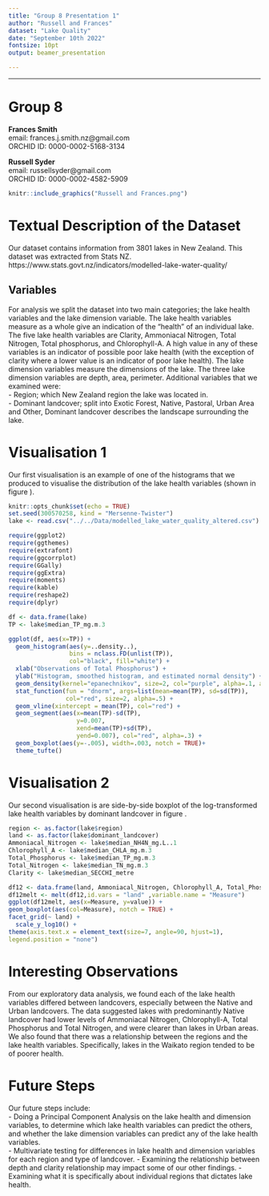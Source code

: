 ```yaml
---
title: "Group 8 Presentation 1"
author: "Russell and Frances"
dataset: "Lake Quality"
date: "September 10th 2022"
fontsize: 10pt
output: beamer_presentation

---
```



---
# Group 8

**Frances Smith**  
email: frances.j.smith.nz@gmail.com  
ORCHID ID: 0000-0002-5168-3134

**Russell Syder**  
email: russellsyder@gmail.com  
ORCHID ID: 0000-0002-4582-5909  

```r
knitr::include_graphics("Russell and Frances.png")
```


# Textual Description of the Dataset
Our dataset contains information from 3801 lakes in New Zealand. This dataset was extracted from Stats NZ.
https://www.stats.govt.nz/indicators/modelled-lake-water-quality/  

## Variables

For analysis we split the dataset into two main categories; the lake health variables and the lake dimension variable. The lake health variables measure as a whole give an indication of the "health" of an individual lake. The five lake health variables are Clarity, Ammoniacal Nitrogen, Total Nitrogen, Total phosphorus, and Chlorophyll-A. A high value in any of these variables is an indicator of possible poor lake health (with the exception of clarity where a lower value is an indicator of poor lake health). The lake dimension variables measure the dimensions of the lake. The three lake dimension variables are depth, area, perimeter. Additional variables that we examined were:  
- Region; which New Zealand region the lake was located in.  
- Dominant landcover; split into Exotic Forest, Native, Pastoral, Urban Area and Other, Dominant landcover describes the landscape surrounding the lake. 

# Visualisation 1
Our first visualisation is an example of one of the histograms that we produced to visualise the distribution of the lake health variables (shown in figure \ref{fig:tphist}). 

```r
knitr::opts_chunk$set(echo = TRUE)
set.seed(300570258, kind = "Mersenne-Twister")
lake <- read.csv("../../Data/modelled_lake_water_quality_altered.csv")

require(ggplot2)
require(ggthemes)
require(extrafont)
require(ggcorrplot)
require(GGally)
require(ggExtra)
require(moments)
require(kable)
require(reshape2)
require(dplyr)

df <- data.frame(lake)
TP <- lake$median_TP_mg.m.3


```


```r
ggplot(df, aes(x=TP)) +
  geom_histogram(aes(y=..density..),
                 bins = nclass.FD(unlist(TP)),
                 col="black", fill="white") +
  xlab("Observations of Total Phosphorus") +
  ylab("Histogram, smoothed histogram, and estimated normal density") +
  geom_density(kernel="epanechnikov", size=2, col="purple", alpha=.1, adjust = 2) +
  stat_function(fun = "dnorm", args=list(mean=mean(TP), sd=sd(TP)),
                col="red", size=2, alpha=.5) +
  geom_vline(xintercept = mean(TP), col="red") +
  geom_segment(aes(x=mean(TP)-sd(TP),
                   y=0.007,
                   xend=mean(TP)+sd(TP),
                   yend=0.007), col="red", alpha=.3) +
  geom_boxplot(aes(y=-.005), width=.003, notch = TRUE)+
  theme_tufte()
```

# Visualisation 2

Our second visualisation is are side-by-side boxplot of the log-transformed lake health variables by dominant landcover in figure \ref{fig:boxx3}. 

```r

region <- as.factor(lake$region)
land <- as.factor(lake$dominant_landcover)
Ammoniacal_Nitrogen <- lake$median_NH4N_mg.L..1
Chlorophyll_A <- lake$median_CHLA_mg.m.3
Total_Phosphorus <- lake$median_TP_mg.m.3
Total_Nitrogen <- lake$median_TN_mg.m.3
Clarity <- lake$median_SECCHI_metre

df12 <- data.frame(land, Ammoniacal_Nitrogen, Chlorophyll_A, Total_Phosphorus, Total_Nitrogen, Clarity)
df12melt <- melt(df12,id.vars = "land" ,variable.name = "Measure")
ggplot(df12melt, aes(x=Measure, y=value)) +
geom_boxplot(aes(col=Measure), notch = TRUE) +
facet_grid(~ land) +
  scale_y_log10() +
theme(axis.text.x = element_text(size=7, angle=90, hjust=1),
legend.position = "none")
```




# Interesting Observations

From our exploratory data analysis, we found each of the lake health variables differed between landcovers, especially between the Native and Urban landcovers. The data suggested lakes with predominantly Native landcover had lower levels of Ammoniacal Nitrogen, Chlorophyll-A, Total Phosphorus and Total Nitrogen, and were clearer than lakes in Urban areas. We also found that there was a relationship between the regions and the lake health variables. Specifically, lakes in the Waikato region tended to be of poorer health. 




# Future Steps

Our future steps include:  
- Doing a Principal Component Analysis on the lake health and dimension variables, to determine which lake health variables can predict the others, and whether the lake dimension variables can predict any of the lake health variables.  
- Multivariate testing for differences in lake health and dimension variables for each region and type of landcover.
- Examining the relationship between depth and clarity relationship may impact some of our other findings.
- Examining what it is specifically about individual regions that dictates lake health.   










